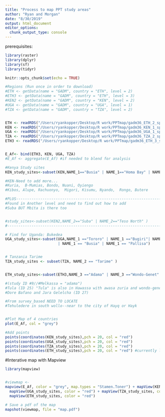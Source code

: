 ```yaml
---
title: "Process to map PPT study areas"
author: "Ryan and Morgan"
date: "8/30/2019"
output: html_document
editor_options: 
  chunk_output_type: console
---
```

prerequisites:
```r
library(raster)
library(dplyr)
library(sf)
library(tidyr)

```


```r
knitr::opts_chunk$set(echo = TRUE)

#Regions (Run once in order to download)
#ETH <- getData(name = "GADM", country = "ETH", level = 2)
#ETH3 <- getData(name = "GADM", country = "ETH", level = 3)
#KEN2 <- getData(name = "GADM", country = "KEN", level = 2)
#UGA <- getData(name = "GADM", country = "UGA", level = 1)
#TZA <- getData(name = "GADM", country = "TZA", level = 2)


ETH <- readRDS("/Users/ryankopper/Desktop/R work/PPTmap/gadm36_ETH_2_sp.rds") #ETHIOPIA level 2
KEN <- readRDS("/Users/ryankopper/Desktop/R work/PPTmap/gadm36_KEN_1_sp.rds")
UGA <- readRDS("/Users/ryankopper/Desktop/R work/PPTmap/gadm36_UGA_1_sp.rds")
TZA <- readRDS("/Users/ryankopper/Desktop/R work/PPTmap/gadm36_TZA_2_sp.rds")
ETH3 <- readRDS("/Users/ryankopper/Desktop/R work/PPTmap/gadm36_ETH_3_sp.rds")


E_Af<- bind(ETH3, KEN, UGA, TZA)
#E_Af <- aggregate(E_Af) #if needed to blend for analysis

#Kenya Study sites
KEN_study_sites<-subset(KEN,NAME_1=="Busia" | NAME_1=="Homa Bay" | NAME_1=="Siaya"| NAME_1=="Trans Nzoia" | NAME_1=="Bungoma" | NAME_1=="Vihiga" | NAME_1=="Kisii"| NAME_1=="Migori")

#KEN-Need to add more...
#Kuria,  B-Mumias, Bondo, Nuani, Oyiengo
#Kibos, Alupe, Rachuonyo,  Migori, Kisumu, Nyando,  Rongo, Butere 

#PLUS-------------------------------------------------------------------------
#Found in Another level and need to find out how to add
#Suba BUT Mbita is there too


#study_sites<-subset(KEN2,NAME_2=="Suba" | NAME_2=="Teso North" )
#------------------------------------------------------------------------------

# Find for Uganda: Bukedea 
UGA_study_sites<-subset(UGA,NAME_1 =="Tororo" | NAME_1 =="Bugiri"| NAME_1 =="Iganga"
                        | NAME_1 == "Busia" | NAME_1 == "Pallisa")


# Tanzania Tarime 
TZA_study_sites <- subset(TZA, NAME_2 == "Tarime" )


ETH_study_sites<-subset(ETH3,NAME_3 =="Adama" | NAME_3 =="Wondo-Genet" | NAME_3 == "Awasa Zuria"| NAME_3 =="Mieso" | NAME_3 == "Bako Tibe" | NAME_3 == "Jimma Arjo" | NAME_3 == "Boset"| NAME_3 == "Yayu" | NAME_3 == "Habro" | NAME_3 == "Tahtay Maychew") 

#(study ID #9//#Melkassa = "adama")
#Tula (ID 25) "Tula" is also in Hawassa with awasa zuria and wondo-genet 
#Dore Bafano and Jara Gelelcha (ID 27)

#From survey_based NEED TO LOCATE
#Tehuledere in south wollo--near to the city of Hayq or Hayk


#Plot Map of 4 countries
plot(E_Af, col = "grey") 

#Add points
points(coordinates(KEN_study_sites),pch = 20, col = "red") 
points(coordinates(UGA_study_sites),pch = 20, col = "red")
points(coordinates(TZA_study_sites),pch = 20, col = "red")
points(coordinates(ETH_study_sites),pch = 20, col = "red") #currently level 3

```

#Interative map with Mapview
```r

library(mapview)


#viewmap <-
mapview(E_Af, color = "grey", map.types = "Stamen.Toner") + mapView(KEN_study_sites, color = "red") +
  mapView(UGA_study_sites, color = "red") + mapView(TZA_study_sites, color = "red") +
  mapView(ETH_study_sites, color = "red")

# Save a pdf of the map
mapshot(viewmap, file = "map.pdf")

```


